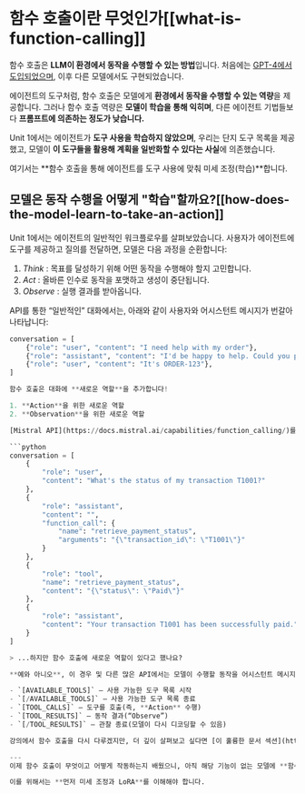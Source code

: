 # 함수 호출이란 무엇인가[[what-is-function-calling]]

함수 호출은 **LLM이 환경에서 동작을 수행할 수 있는 방법**입니다. 처음에는 [GPT-4에서 도입되었으며](https://openai.com/index/function-calling-and-other-api-updates/), 이후 다른 모델에서도 구현되었습니다.

에이전트의 도구처럼, 함수 호출은 모델에게 **환경에서 동작을 수행할 수 있는 역량**을 제공합니다. 그러나 함수 호출 역량은 **모델이 학습을 통해 익히며**, 다른 에이전트 기법들보다 **프롬프트에 의존하는 정도가 낮습니다.**

Unit 1에서는 에이전트가 **도구 사용을 학습하지 않았으며**, 우리는 단지 도구 목록을 제공했고, 모델이 **이 도구들을 활용해 계획을 일반화할 수 있다는 사실**에 의존했습니다.

여기서는 **함수 호출을 통해 에이전트를 도구 사용에 맞춰 미세 조정(학습)**합니다.

## 모델은 동작 수행을 어떻게 "학습"할까요?[[how-does-the-model-learn-to-take-an-action]]

Unit 1에서는 에이전트의 일반적인 워크플로우를 살펴보았습니다. 사용자가 에이전트에 도구를 제공하고 질의를 전달하면, 모델은 다음 과정을 순환합니다:

1. *Think* : 목표를 달성하기 위해 어떤 동작을 수행해야 할지 고민합니다.  
2. *Act* : 올바른 인수로 동작을 포맷하고 생성이 중단됩니다.  
3. *Observe* : 실행 결과를 받아옵니다.

API를 통한 “일반적인” 대화에서는, 아래와 같이 사용자와 어시스턴트 메시지가 번갈아 나타납니다:

```python
conversation = [
    {"role": "user", "content": "I need help with my order"},
    {"role": "assistant", "content": "I'd be happy to help. Could you provide your order number?"},
    {"role": "user", "content": "It's ORDER-123"},
]

함수 호출은 대화에 **새로운 역할**을 추가합니다!

1. **Action**을 위한 새로운 역할  
2. **Observation**을 위한 새로운 역할  

[Mistral API](https://docs.mistral.ai/capabilities/function_calling/)를 예로 들면, 다음과 같습니다:

```python
conversation = [
    {
        "role": "user",
        "content": "What's the status of my transaction T1001?"
    },
    {
        "role": "assistant",
        "content": "",
        "function_call": {
            "name": "retrieve_payment_status",
            "arguments": "{\"transaction_id\": \"T1001\"}"
        }
    },
    {
        "role": "tool",
        "name": "retrieve_payment_status",
        "content": "{\"status\": \"Paid\"}"
    },
    {
        "role": "assistant",
        "content": "Your transaction T1001 has been successfully paid."
    }
]

> ...하지만 함수 호출에 새로운 역할이 있다고 했나요?

**예와 아니오**, 이 경우 및 다른 많은 API에서는 모델이 수행할 동작을 어시스턴트 메시지로 포맷하고, 채팅 템플릿은 이를 함수 호출을 위한 **특수 토큰**으로 표현합니다.

- `[AVAILABLE_TOOLS]` – 사용 가능한 도구 목록 시작  
- `[/AVAILABLE_TOOLS]` – 사용 가능한 도구 목록 종료  
- `[TOOL_CALLS]` – 도구를 호출(즉, **Action** 수행)  
- `[TOOL_RESULTS]` – 동작 결과(“Observe”)  
- `[/TOOL_RESULTS]` – 관찰 종료(모델이 다시 디코딩할 수 있음)  

강의에서 함수 호출을 다시 다루겠지만, 더 깊이 살펴보고 싶다면 [이 훌륭한 문서 섹션](https://docs.mistral.ai/capabilities/function_calling/)을 참고하세요.

---
이제 함수 호출이 무엇이고 어떻게 작동하는지 배웠으니, 아직 해당 기능이 없는 모델에 **함수 호출 기능을 추가해보겠습니다**: [google/gemma-2-2b-it](https://huggingface.co/google/gemma-2-2b-it). 새로운 특수 토큰을 모델에 추가합니다.

이를 위해서는 **먼저 미세 조정과 LoRA**를 이해해야 합니다.